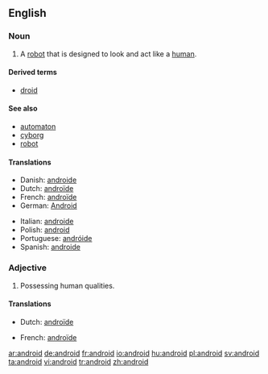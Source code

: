 {{also|Android}}
==English==
{{wikipedia}}
{{rfap}}

===Noun===
{{en-noun}}

# A [[robot]] that is designed to look and act like a [[human]].

====Derived terms====
* [[droid]]

====See also====
* [[automaton]]
* [[cyborg]]
* [[robot]]

====Translations====
{{trans-top|robot with human form}}
* Danish: [[androide]] {{c}}
* Dutch: [[androïde]] {{m}}
* French: [[androïde]] {{m}}
* German: [[Android]] {{m}}
{{trans-mid}}
* Italian: [[androide]] {{m}}
* Polish: [[android]] {{m}}
* Portuguese: [[andróide]] {{m}}
* Spanish: [[androide]] {{m}}
{{trans-bottom}}

===Adjective===
{{en-adj}}

# Possessing human qualities.

====Translations====
{{trans-top|possessing human qualities}}
* Dutch: [[androïde]] {{m}}
{{trans-mid}}
* French: [[androïde]] {{m}}
{{trans-bottom}}

[[ar:android]]
[[de:android]]
[[fr:android]]
[[io:android]]
[[hu:android]]
[[pl:android]]
[[sv:android]]
[[ta:android]]
[[vi:android]]
[[tr:android]]
[[zh:android]]